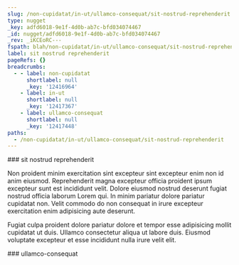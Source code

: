 ```yaml
---
slug: /non-cupidatat/in-ut/ullamco-consequat/sit-nostrud-reprehenderit
type: nugget
_key: adfd6018-9e1f-4d0b-ab7c-bfd034074467
_id: nugget/adfd6018-9e1f-4d0b-ab7c-bfd034074467
_rev: _iKCEoRC---
fspath: blah/non-cupidatat/in-ut/ullamco-consequat/sit-nostrud-reprehenderit.md
label: sit nostrud reprehenderit
pageRefs: {}
breadcrumbs:
  - - label: non-cupidatat
      shortlabel: null
      _key: '12416964'
    - label: in-ut
      shortlabel: null
      _key: '12417367'
    - label: ullamco-consequat
      shortlabel: null
      _key: '12417448'
paths:
  - /non-cupidatat/in-ut/ullamco-consequat/sit-nostrud-reprehenderit
---
```


<NuggetArea>
<Nugget slug="/non-cupidatat/in-ut/ullamco-consequat/sit-nostrud-reprehenderit" type="nugget" _key="adfd6018-9e1f-4d0b-ab7c-bfd034074467" _id="nugget/adfd6018-9e1f-4d0b-ab7c-bfd034074467" _rev="_iKCEoRC---" fspath="blah/non-cupidatat/in-ut/ullamco-consequat/sit-nostrud-reprehenderit.md" label="sit nostrud reprehenderit" paths="/non-cupidatat/in-ut/ullamco-consequat/sit-nostrud-reprehenderit">
<NuggetBody>
### sit nostrud reprehenderit

Non proident minim exercitation sint excepteur sint excepteur enim non id anim eiusmod. Reprehenderit magna excepteur officia proident ipsum excepteur sunt est incididunt velit. Dolore eiusmod nostrud deserunt fugiat nostrud officia laborum Lorem qui. In minim pariatur dolore pariatur cupidatat non. Velit commodo do non consequat in irure excepteur exercitation enim adipisicing aute deserunt.

Fugiat culpa proident dolore pariatur dolore et tempor esse adipisicing mollit cupidatat ut duis. Ullamco consectetur aliqua ut labore duis. Eiusmod voluptate excepteur et esse incididunt nulla irure velit elit.

</NuggetBody>
<Breadcrumbs>
<Crumbs>
<Crumb _key="12416964" label="non-cupidatat" /><Crumb _key="12417367" label="in-ut" /><Crumb _key="12417448" label="ullamco-consequat" />
</Crumbs>
</Breadcrumbs>
</Nugget>

<NuggetsInbound>
</NuggetsInbound>
<NuggetsOutbound>
</NuggetsOutbound>
</NuggetArea>
<PassagesInbound>
<Passage direction="inbound" type="passage" _key="12417448" _id="passage/12417448" _rev="_iKCEoR---_" label="ullamco-consequat" passage="ullamco-consequat" fspath="blah/non-cupidatat/in-ut/ullamco-consequat" paths="/non-cupidatat/in-ut/ullamco-consequat" slug="/non-cupidatat/in-ut/ullamco-consequat">
<NuggetBody>
### ullamco-consequat

</NuggetBody>
<Breadcrumbs>
<Crumbs>
<Crumb _key="12416964" label="non-cupidatat" /><Crumb _key="12417367" label="in-ut" />
</Crumbs>
</Breadcrumbs>
</Passage>

</PassagesInbound>
<PassagesOutbound>
</PassagesOutbound>
